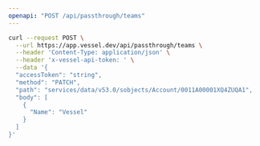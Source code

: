 ```yaml
---
openapi: "POST /api/passthrough/teams"
---
```


<RequestExample>

```bash Request
curl --request POST \
  --url https://app.vessel.dev/api/passthrough/teams \
  --header 'Content-Type: application/json' \
  --header 'x-vessel-api-token: ' \
  --data '{
  "accessToken": "string",
  "method": "PATCH",
  "path": "services/data/v53.0/sobjects/Account/0011A00001XQ4ZUQA1",
  "body": [
    {
      "Name": "Vessel"
    }
  ]
}'
```

</RequestExample>
